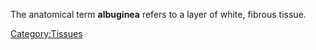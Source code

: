 {{Copy to Wiktionary}}

The anatomical term <b>albuginea</b> refers to a layer of white, fibrous tissue.


{{anatomy-stub}}


[[Category:Tissues]]